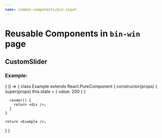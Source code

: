 ```yaml
---
name: common-components/pin-input
---
```


# Reusable Components in `bin-win` page


## CustomSlider

<Playground>
  <Pin />
</Playground>

### Example:

<Playground>
 { ()  => {
    class Example extends React.PureComponent {
      constructor(props) {
        super(props)
        this.state = {
          value: 200
        }
      }

      render() {
        return <div />;
      }
    }

    return <Example />;
 } }
</Playground>